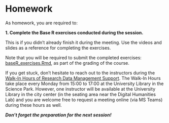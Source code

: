 # Homework {.unnumbered}

As homework, you are required to:

**1. Complete the Base R exercises conducted during the session.**

This is if you didn't already finish it during the meeting. Use the videos and slides as a reference for completing the exercises.

Note that you will be required to submit the completed exercises: [baseR_exercises.Rmd](https://utrechtuniversity.github.io/workshop-introduction-to-R-and-data/baseR_exercises.Rmd), as part of the grading of the course.

If you get stuck, don't hesitate to reach out to the instructors during the [Walk-In Hours of Research Data Management Support](https://www.uu.nl/en/research/research-data-management/walk-in-hours-workshops/walk-in-hours-research-data-software). The Walk-In Hours take place every Monday from 15:00 to 17:00 at the University Library in the Science Park. However, one instructor will be available at the University Library in the city center (in the seating area near the Digital Humanities Lab) and you are welcome free to request a meeting online (via MS Teams) during these hours as well.

_**Don't forget the preparation for the next session!**_